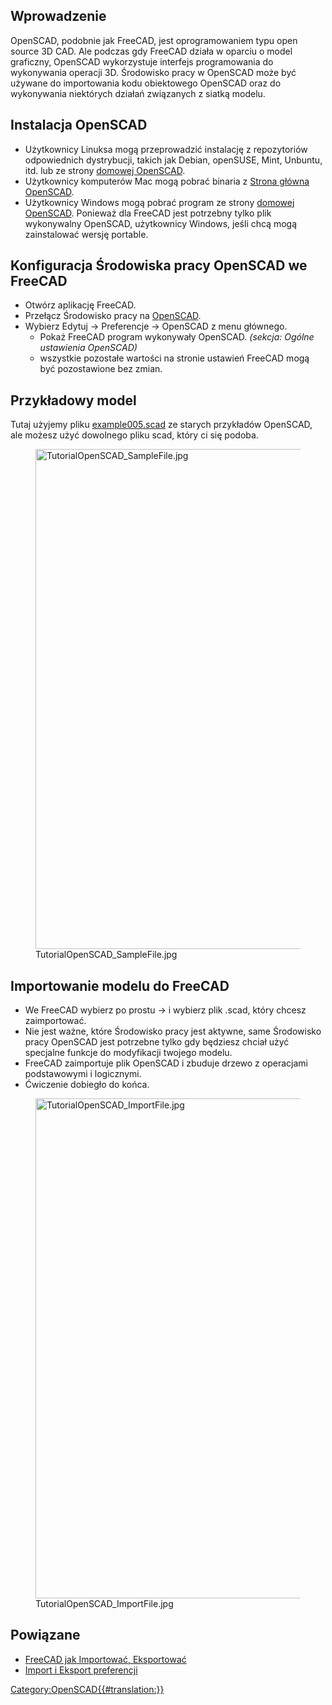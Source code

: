 <languages/>

{{TutorialInfo/pl
|Topic= Importowanie kodu OpenSCAD
|Level= Początkujący
|Time= 30 minut
|Author=r-frank
|FCVersion=0.16.6704
|Files=
}}

<span id="Introduction"></span>
==Wprowadzenie==

OpenSCAD, podobnie jak FreeCAD, jest oprogramowaniem typu open source 3D CAD. Ale podczas gdy FreeCAD działa w oparciu o model graficzny, OpenSCAD wykorzystuje interfejs programowania do wykonywania operacji 3D. Środowisko pracy w OpenSCAD może być używane do importowania kodu obiektowego OpenSCAD oraz do wykonywania niektórych działań związanych z siatką modelu.

<span id="Installing_OpenSCAD"></span>
==Instalacja OpenSCAD==

* Użytkownicy Linuksa mogą przeprowadzić instalację z repozytoriów odpowiednich dystrybucji, takich jak Debian, openSUSE, Mint, Unbuntu, itd. lub ze strony [http://www.openscad.org/ domowej OpenSCAD].
* Użytkownicy komputerów Mac mogą pobrać binaria z [http://www.openscad.org/ Strona główna OpenSCAD].<br />
* Użytkownicy Windows mogą pobrać program ze strony [http://www.openscad.org/ domowej OpenSCAD]. Ponieważ dla FreeCAD jest potrzebny tylko plik wykonywalny OpenSCAD, użytkownicy Windows, jeśli chcą mogą zainstalować wersję portable.

<span id="Configuring_OpenSCAD_workbench_in_FreeCAD"></span>
==Konfiguracja Środowiska pracy OpenSCAD we FreeCAD==

*Otwórz aplikację FreeCAD.
*Przełącz Środowisko pracy na [[OpenSCAD_Workbench/pl|OpenSCAD]].
*Wybierz Edytuj → Preferencje → OpenSCAD z menu głównego.
**Pokaż FreeCAD program wykonywały OpenSCAD. ''(sekcja: Ogólne ustawienia OpenSCAD)''
**wszystkie pozostałe wartości na stronie ustawień FreeCAD mogą być pozostawione bez zmian.

<span id="The_sample_model"></span>
==Przykładowy model==

Tutaj użyjemy pliku [https://github.com/openscad/openscad/blob/master/examples/Old/example005.scad example005.scad] ze starych przykładów OpenSCAD, ale możesz użyć dowolnego pliku scad, który ci się podoba.

[[Image:TutorialOpenSCAD SampleFile.jpg|800px]]

<span id="Importing_the_model_in_FreeCAD"></span>
==Importowanie modelu do FreeCAD==

* We FreeCAD wybierz po prostu {{KEY|Plik}} → {{KEY|Otwórz}} i wybierz plik .scad, który chcesz zaimportować.
* Nie jest ważne, które Środowisko pracy jest aktywne, same Środowisko pracy OpenSCAD jest potrzebne tylko gdy będziesz chciał użyć specjalne funkcje do modyfikacji twojego modelu.
* FreeCAD zaimportuje plik OpenSCAD i zbuduje drzewo z operacjami podstawowymi i logicznymi.
* Ćwiczenie dobiegło do końca.

[[Image:TutorialOpenSCAD_ImportFile.jpg|800px]]

<span id="Related"></span>
==Powiązane== 

* [[FreeCAD_Howto_Import_Export|FreeCAD jak Importować, Eksportować]]
* [[Import_Export_Preferences/pl|Import i Eksport preferencji]]

[[Category:OpenSCAD{{#translation:}}]]